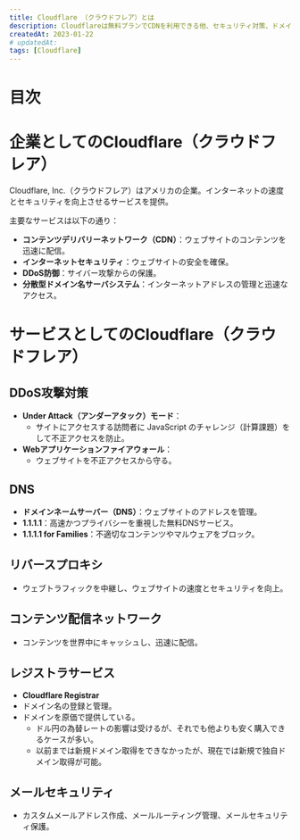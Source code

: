 ```yaml
---
title: Cloudflare （クラウドフレア）とは
description: Cloudflareは無料プランでCDNを利用できる他、セキュリティ対策、ドメイン取得まで幅広く対応している。
createdAt: 2023-01-22
# updatedAt:
tags: [Cloudflare]
---
```


# 目次

# 企業としてのCloudflare（クラウドフレア）
Cloudflare, Inc.（クラウドフレア）はアメリカの企業。インターネットの速度とセキュリティを向上させるサービスを提供。

主要なサービスは以下の通り：

- **コンテンツデリバリーネットワーク（CDN）**：ウェブサイトのコンテンツを迅速に配信。
- **インターネットセキュリティ**：ウェブサイトの安全を確保。
- **DDoS防御**：サイバー攻撃からの保護。
- **分散型ドメイン名サーバシステム**：インターネットアドレスの管理と迅速なアクセス。

# サービスとしてのCloudflare（クラウドフレア）

## DDoS攻撃対策
- **Under Attack（アンダーアタック）モード**：
  - サイトにアクセスする訪問者に JavaScript のチャレンジ（計算課題）をして不正アクセスを防止。
- **Webアプリケーションファイアウォール**：
  - ウェブサイトを不正アクセスから守る。

## DNS
- **ドメインネームサーバー（DNS）**：ウェブサイトのアドレスを管理。
- **1.1.1.1**：高速かつプライバシーを重視した無料DNSサービス。
- **1.1.1.1 for Families**：不適切なコンテンツやマルウェアをブロック。

## リバースプロキシ
- ウェブトラフィックを中継し、ウェブサイトの速度とセキュリティを向上。

## コンテンツ配信ネットワーク
- コンテンツを世界中にキャッシュし、迅速に配信。

## レジストラサービス
- **Cloudflare Registrar**
- ドメイン名の登録と管理。
- ドメインを原価で提供している。
  - ドル円の為替レートの影響は受けるが、それでも他よりも安く購入できるケースが多い。
  - 以前までは新規ドメイン取得をできなかったが、現在では新規で独自ドメイン取得が可能。

## メールセキュリティ
- カスタムメールアドレス作成、メールルーティング管理、メールセキュリティ保護。
